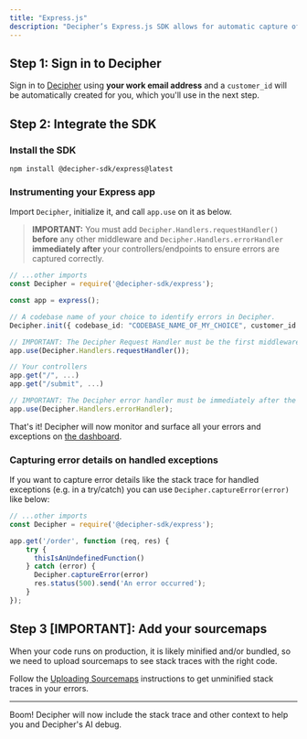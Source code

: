 ```yaml
---
title: "Express.js"
description: "Decipher’s Express.js SDK allows for automatic capture of errors including helpful details like logs and raw payload data."
---
```


## Step 1: Sign in to Decipher

Sign in to [Decipher](https://prod.getdecipher.com) using **your work email address** and a `customer_id` will be automatically created for you, which you'll use in the next step.

## Step 2: Integrate the SDK

### Install the SDK

```shell Terminal
npm install @decipher-sdk/express@latest
```

### Instrumenting your Express app

Import `Decipher`, initialize it, and call `app.use` on it as below.

> **IMPORTANT:** You must add `Decipher.Handlers.requestHandler()` **before** any other middleware and `Decipher.Handlers.errorHandler` **immediately after** your controllers/endpoints to ensure errors are captured correctly.

```typescript app.ts
// ...other imports
const Decipher = require('@decipher-sdk/express');

const app = express();

// A codebase name of your choice to identify errors in Decipher.
Decipher.init({ codebase_id: "CODEBASE_NAME_OF_MY_CHOICE", customer_id: "MY_CUSTOMER_ID_FROM_STEP_1"})

// IMPORTANT: The Decipher Request Handler must be the first middleware on the app.
app.use(Decipher.Handlers.requestHandler());

// Your controllers
app.get("/", ...)
app.get("/submit", ...)

// IMPORTANT: The Decipher error handler must be immediately after the controllers.
app.use(Decipher.Handlers.errorHandler);
```
That's it! Decipher will now monitor and surface all your errors and exceptions on [the dashboard](https://www.prod.getdecipher.com).

### Capturing error details on handled exceptions

If you want to capture error details like the stack trace for handled exceptions (e.g. in a try/catch) you can use `Decipher.captureError(error)` like below:

```typescript app.ts
// ...other imports
const Decipher = require('@decipher-sdk/express');

app.get('/order', function (req, res) {
    try {
      thisIsAnUndefinedFunction()
    } catch (error) {
      Decipher.captureError(error)
      res.status(500).send('An error occurred');
    }
});
```

## Step 3 [IMPORTANT]: Add your sourcemaps
When your code runs on production, it is likely minified and/or bundled, so we need to upload sourcemaps to see stack traces with the right code.

Follow the [Uploading Sourcemaps](/sourcemaps) instructions to get unminified stack traces in your errors.

----


Boom! Decipher will now include the stack trace and other context to help you and Decipher's AI debug.